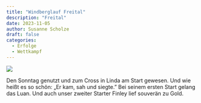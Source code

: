 ```yaml
---
title: "Windberglauf Freital"
description: "Freital"
date: 2023-11-05
author: Susanne Scholze
draft: false
categories:
  - Erfolge
  - Wettkampf
---
```


::: {layout-ncol="2"}
![](index.jpg)

Den Sonntag genutzt und zum Cross in Linda am Start gewesen. Und wie heißt es so schön: „Er kam, sah und siegte." Bei seinem ersten Start gelang das Luan. Und auch unser zweiter Starter Finley lief souverän zu Gold.
:::
